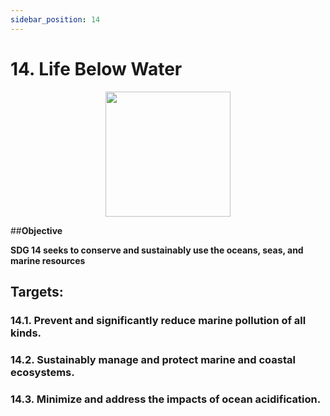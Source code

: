 ```yaml
---
sidebar_position: 14
---
```

# 14. Life Below Water
<p align="center"><img src="https://www.un.org/sustainabledevelopment/wp-content/uploads/2019/08/E-Goal-14-1024x1024.png" width="200" height="200"/></p>

##**Objective**

**SDG 14 seeks to conserve and sustainably use the oceans, seas, and marine resources**

## Targets:
    
### 14.1. Prevent and significantly reduce marine pollution of all kinds.

### 14.2. Sustainably manage and protect marine and coastal ecosystems.

### 14.3. Minimize and address the impacts of ocean acidification.